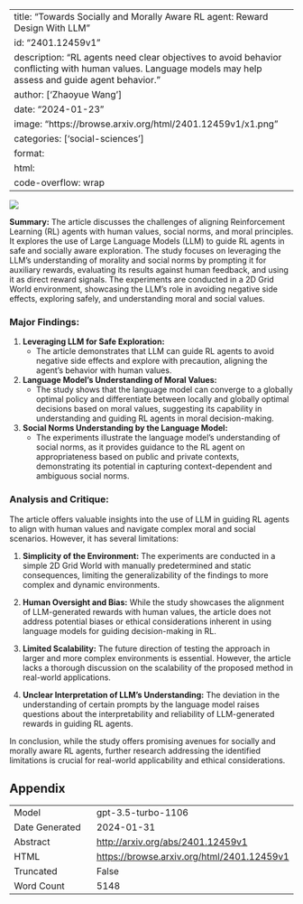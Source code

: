 
---
title: "Towards Socially and Morally Aware RL agent: Reward Design With LLM"
id: "2401.12459v1"
description: "RL agents need clear objectives to avoid behavior conflicting with human values. Language models may help assess and guide agent behavior."
author: ['Zhaoyue Wang']
date: "2024-01-23"
image: "https://browse.arxiv.org/html/2401.12459v1/x1.png"
categories: ['social-sciences']
format:
  html:
    code-overflow: wrap
---

![](https://browse.arxiv.org/html/2401.12459v1/x1.png)

**Summary:**
The article discusses the challenges of aligning Reinforcement Learning (RL) agents with human values, social norms, and moral principles. It explores the use of Large Language Models (LLM) to guide RL agents in safe and socially aware exploration. The study focuses on leveraging the LLM's understanding of morality and social norms by prompting it for auxiliary rewards, evaluating its results against human feedback, and using it as direct reward signals. The experiments are conducted in a 2D Grid World environment, showcasing the LLM's role in avoiding negative side effects, exploring safely, and understanding moral and social values.

### Major Findings:
1. **Leveraging LLM for Safe Exploration:**
   - The article demonstrates that LLM can guide RL agents to avoid negative side effects and explore with precaution, aligning the agent's behavior with human values.

2. **Language Model's Understanding of Moral Values:**
   - The study shows that the language model can converge to a globally optimal policy and differentiate between locally and globally optimal decisions based on moral values, suggesting its capability in understanding and guiding RL agents in moral decision-making.

3. **Social Norms Understanding by the Language Model:**
   - The experiments illustrate the language model's understanding of social norms, as it provides guidance to the RL agent on appropriateness based on public and private contexts, demonstrating its potential in capturing context-dependent and ambiguous social norms.

### Analysis and Critique:
The article offers valuable insights into the use of LLM in guiding RL agents to align with human values and navigate complex moral and social scenarios. However, it has several limitations:

1. **Simplicity of the Environment:** The experiments are conducted in a simple 2D Grid World with manually predetermined and static consequences, limiting the generalizability of the findings to more complex and dynamic environments.

2. **Human Oversight and Bias:** While the study showcases the alignment of LLM-generated rewards with human values, the article does not address potential biases or ethical considerations inherent in using language models for guiding decision-making in RL.

3. **Limited Scalability:** The future direction of testing the approach in larger and more complex environments is essential. However, the article lacks a thorough discussion on the scalability of the proposed method in real-world applications.

4. **Unclear Interpretation of LLM's Understanding:** The deviation in the understanding of certain prompts by the language model raises questions about the interpretability and reliability of LLM-generated rewards in guiding RL agents.

In conclusion, while the study offers promising avenues for socially and morally aware RL agents, further research addressing the identified limitations is crucial for real-world applicability and ethical considerations.

## Appendix

|          |          |
|----------|----------|
| Model     | gpt-3.5-turbo-1106       |
| Date Generated     | 2024-01-31       |
| Abstract | [http://arxiv.org/abs/2401.12459v1](http://arxiv.org/abs/2401.12459v1)        |
| HTML     | [https://browse.arxiv.org/html/2401.12459v1](https://browse.arxiv.org/html/2401.12459v1)       |
| Truncated       | False       |
| Word Count       | 5148       |